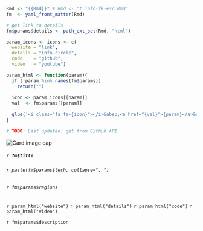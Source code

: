 ```r
Rmd <- "{{Rmd}}" # Rmd <- "t_info-fk-esr.Rmd"
fm  <- yaml_front_matter(Rmd)

# get link to details
fm$params$details <- path_ext_set(Rmd, "html")

param_icons <- icons <- c(
  website = "link",
  details = "info-circle",
  code    = "github",
  video   = "youtube")

param_html <- function(param){
  if (!param %in% names(fm$params))
    return("")
  
  icon <- param_icons[[param]]
  val  <- fm$params[[param]]
  
  glue('<i class="fa fa-{icon}"></i>&nbsp;<a href="{val}">{param}</a>&nbsp;&nbsp;')
}

# TODO: Last updated: get from Github API 
```

<div class="card">
  <img class="card-img-top" src="`r fm$params$img`" alt="Card image cap">
  <div class="card-body">
  <h5 class="card-title">`r fm$title`</h5>
  
  <div class="float-left">
  <h6><i class="fa fa-cogs"></i> `r paste(fm$params$tech, collapse=", ")`</h6>
  </div>
  <div class="float-right">
  <h6><i class="fa fa-globe"></i> `r fm$params$regions`</h6>
  </div>
  <div class="clearfix"></div>
  `r param_html("website")`
  `r param_html("details")`
  `r param_html("code")`
  `r param_html("video")`
  <p class="card-text">`r fm$params$description`</p>
  </div>
  <!--div class="card-footer">
  <small class="text-muted">Last updated 3 mins ago</small>
  </div-->
</div>
